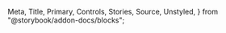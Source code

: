   Meta,
  Title,
  Primary,
  Controls,
  Stories,
  Source,
  Unstyled,
} from "@storybook/addon-docs/blocks";

<Meta isTemplate title="How to use Checkbox" />

<Title />
適用 : 勾選框；可以配合其他元件使用綁定屬性值

<Primary />

# Controls
這邊僅列出初始化時可以設定的 options.properties，內部屬性請參考**properties屬性**區塊；  

`checkboxGroup`的control僅為了示意群組樣式，相關元件設定請參考**CheckboxGroup**區塊說明。

<Controls />

---

# Usage API

初始化 Checkbox 元件，帶入 `element`、`options` 參數，並設定options屬性

```javascript
new Checkbox(element, (options = {}));
```

> ### parameters 參數設定

- <span className="sb-unstyled font-black">element</span>
  <span className="sb-unstyled data-type element">HTMLElement</span>

  可以傳入`<label/>`或`<input/>`兩種標籤元素節點，如果傳入的節點標籤種類不是這兩種，則會直接視為容器元素(container)，並自動補上對應結構。
    ```html
    <!-- 基本靜態結構 -->
    <label class="label input-label">
      <input type="checkbox" class="checkbox" />
      文字內容
    </label>
    ```   
  <br/>

- <span className="sb-unstyled font-black">options</span>
  <span className="sb-unstyled data-type">object</span>

  各屬性的型別及說明可參考上方Controls區塊

  ```javascript
  const options = {
    style: "default", //樣式
    title: "一般勾選框", //文字
    value: "", //<input/>的value attribute
    checked: true,
    theme: "var(--color-blue-500)", //預設顏色
    checkImg: ["../../../../public/eye.svg", "../../../../public/eye-off.svg"], //check圖標
    classes: ["checkbox"],
    disabled: false,
    handlers: null,
  };
  ```  
  <br />
  <div className="sb-unstyled note-msg">
    <span>title及value判斷說明 : </span>
    <p>title屬性作為文字標籤、而value屬性則是作為`input.value`。</p>
    <p>如果value沒有特別設定，則預設會以title作為value值；在切換checked狀態時，當樣式類型為**default**/**tag**，value會在設定值及""之間做切換；當樣式類型為**switch**時，value及title可以設定的值則會以|作為切換狀態區分。(見下方example說明)</p>
    <div className="examples">
      - <span className="sb-unstyled examples-title">style:"default", title:"一般勾選", value:""</span>  
      checked: `{value:"一般勾選"}`  
      unchecked: `{value:""}`
    </div>
    <div className="examples">
      - <span className="sb-unstyled examples-title">style:"switch", title:"A|B", value:"C|D"</span>  
      checked: `{title:"A", value:"C"}`  
      unchecked: `{title:"B", value:"D"}`
    </div>
    <div className="examples">
      - <span className="sb-unstyled examples-title">style:"switch", title:"A|B", value:""</span>  
      checked: `{title:"A", value:"A"}`  
      unchecked: `{title:"B", value:"B"}`
    </div>
  </div>

  <br />

> ### properties 內部屬性 
> <span className="sb-unstyled data-type readonly">Read-only</span><span className="sb-unstyled">可以操作的屬性皆須使用methods來更改</span>

<div className="sb-unstyled table-container overflow-hidden">
  <table className="sb-unstyled table-content">
    <thead>
      <tr className="text-center">
        <td>property</td>
        <td>default</td>
        <td>type</td>
        <td>descriptions</td>
      </tr>
    </thead>
    <tbody>
      <tr>
        <td className="font-bold">UItype</td>
        <td>Checkbox</td>
        <td>string</td>
        <td>繼承自`BaseComponent`的屬性，代表該元件名稱</td>
      </tr>
      <tr>
        <td className="font-bold">inputValue</td>
        <td>`options.title`</td>
        <td>string</td>
        <td>`<input/>`的value值，如果沒有特別設定會預設為`options.title`內容；當`style`設定為switch時，則會自動判定`|`前後的文字並做切換；其他樣式類型時則是切換`""`及title內容</td>
      </tr>
      <tr>
        <td className="font-bold">activeImg</td>
        <td>-</td>
        <td>string</td>
        <td>當前顯示的圖示，`style`為toggle時才會出現</td>
      </tr>
      <tr>
        <td className="font-bold">container</td>
        <td>`<label/>`元素</td>
        <td>HTMLElement</td>
        <td>
          容器節點，如果沒有特別指定就會是`<label/>`
        </td>
      </tr>
      <tr>
        <td className="font-bold">defaultTheme</td>
        <td>--themeColor</td>
        <td>string</td>
        <td>初始主題色系</td>
      </tr>
      <tr>
        <td className="font-bold">label</td>
        <td>`<label/>`元素</td>
        <td>HTMLElement</td>
        <td>記錄此元件的`<label/>`節點</td>
      </tr>
      <tr>
        <td className="font-bold">name</td>
        <td>null</td>
        <td>string</td>
        <td>記錄此元件`<input/>`標籤的name屬性</td>
      </tr>
      <tr>
        <td className="font-bold">options</td>
        <td>`options`參數</td>
        <td>object</td>
        <td>傳入的設定值，詳細屬性可以參考上方options參數說明處</td>
      </tr>
      <tr>
        <td className="font-bold">originParent</td>
        <td>null</td>
        <td>HTMLElement</td>
        <td>如果初始化時帶入的`element`節點有父元素，則預設為該元素；沒有的話就會是null</td>
      </tr>
    </tbody>
  </table>
</div>

<br/>

> ### methods 方法
> 提供外部控制方法調整內部屬性值
  
    <p className="sb-unstyled font-bold text-yellow-500">Quick reference</p>

    <div className="sb-unstyled table-container overflow-hidden">
      <table className="sb-unstyled table-content">
        <thead>
          <tr className="text-center">
            <td>methods</td><td>descriptions</td><td>inherit</td>
          </tr>
        </thead>
        <tbody>
          <tr><td>`.getElem()`</td><td>取得該元件渲染的DOM節點元素</td><td>`BaseComponent`</td></tr>
          <tr><td>`.changeTheme(HEXstring)`</td><td>更改主題色</td></tr>
          <tr><td>`.setDisabled(boolean)`</td><td>更改顯示/操作與否</td></tr>
          <tr><td>`.getValue()`</td><td>回傳`<input/>` value值</td></tr>
          <tr><td>`.getChecked()`</td><td>回傳`<input/>` checked值</td></tr>
          <tr><td>`.setValue(value)`</td><td>傳入要設定`<input/>` value值</td></tr>
          <tr><td>`.setChecked(boolean)`</td><td>傳入要設定checked值</td></tr>
        </tbody>
      </table>
    </div>

<span className="sb-unstyled methods">.getElem()</span>
 - **Returns**  
回傳主元件的DOM節點(HTMLElement) - `<input/>`  
``` javascript 
Checkbox.getElem(); 
```  
<span className="sb-unstyled methods">.changeTheme(HEXstring)</span>
 - **Parameters**  
 參數可以放入任一HEX色碼，用來改變主題色

<div className="sb-unstyled alert-msg">當disabled狀態為true時禁止修改(會跳出錯誤通知)</div>
``` javascript
 Checkbox.changeTheme("#8ecb28"); 
```

<span className="sb-unstyled methods">.setDisabled(boolean)</span>
<span className="sb-unstyled methods">.setValue(value)</span>
<span className="sb-unstyled methods">.setChecked(boolean)</span>
 - **Parameters**  
 傳入boolean值更改disabled、checked狀態；傳入任一值更改`<input/>`的value值
``` javascript 
// ...init Checkbox

Checkbox.setDisabled(false);
Checkbox.setValue(value);
Checkbox.setChecked(true);

```
<span className="sb-unstyled methods">.getValue()</span>
<span className="sb-unstyled methods">.getChecked()</span>
 - **Returns**  
 分別回傳`<input/>`的value及checked值
``` javascript
Checkbox.getValue(); //""
Checkbox.getChecked(); //true
```  
---  

# CheckboxGroup
> 可以配合Checkbox元件做使用，需要先將要放入的checkbox初始化再放入  
  
  初始化 CheckboxGroup 元件，帶入 `name`、`container` 參數

```javascript
new CheckboxGroup(name, container);
```

> ### parameters 參數設定

- <span className="sb-unstyled font-black">name</span>
  <span className="sb-unstyled data-type str">string</span>  
  群組名稱
  <br/>

- <span className="sb-unstyled font-black">container</span>
  <span className="sb-unstyled data-type element">HTMLElement</span>  

  傳入`<ul/>`標籤元素節點，如果沒有傳入則會自動建立一個
    ```html
    <!-- 基本靜態結構 -->
    <ul class="checkbox-group">
      <li class="item">
        <label>
          <input type="checkbox" class="checkbox" />
          文字內容
        </label>
      </li>
    </ul>
    ```   
<br/>

> ### properties 內部屬性  
> <span className="sb-unstyled data-type readonly">Read-only</span><span className="sb-unstyled">可以操作的屬性皆須使用methods來更改</span>

<div className="sb-unstyled table-container overflow-hidden">
  <table className="sb-unstyled table-content">
    <thead>
      <tr className="text-center">
        <td>property</td>
        <td>default</td>
        <td>type</td>
        <td>descriptions</td>
      </tr>
    </thead>
    <tbody>
      <tr>
        <td className="font-bold">UItype</td>
        <td>CheckboxGroup</td>
        <td>string</td>
        <td>繼承自`BaseComponent`的屬性，代表該元件名稱</td>
      </tr>
      <tr>
        <td className="font-bold">groupContainer</td>
        <td>`<ul/>`標籤元素</td>
        <td>HTMLElement</td>
        <td>容器元素節點</td>
      </tr>
      <tr>
        <td className="font-bold">groupName</td>
        <td>-</td>
        <td>string</td>
        <td>此元件群組名稱</td>
      </tr>
      <tr>
        <td className="font-bold">items</td>
        <td>[]</td>
        <td>array</td>
        <td>
          儲存所有子元件(Checkbox)
        </td>
      </tr>
    </tbody>
  </table>
</div>
<br/>

> ### methods 方法
> 提供外部控制方法調整內部屬性值  

    <p className="sb-unstyled font-bold text-yellow-500">Quick reference</p>

    <div className="sb-unstyled table-container overflow-hidden">
      <table className="sb-unstyled table-content">
        <thead>
          <tr className="text-center">
            <td>methods</td><td>descriptions</td><td>inherit</td>
          </tr>
        </thead>
        <tbody>
          <tr><td>`.getElem()`</td><td>取得該元件渲染的DOM節點元素</td><td>`BaseComponent`</td></tr>
          <tr><td>`.getValue(name)`</td><td>取得群組內對應name屬性的`<input/>`value-pair 物件</td></tr>
          <tr><td>`.addCheckItems(item)`</td><td>在群組內加入新的Checkbox元件</td></tr>
        </tbody>
      </table>
    </div>

<span className="sb-unstyled methods">.getElem()</span>
 - **Returns**  
回傳主元件的DOM節點(HTMLElement) - `<ul/>`  
``` javascript 
CheckboxGroup.getElem(); 
```  

<span className="sb-unstyled methods">.getValue(name)</span>
 - **Paramenters**  
 可以單獨傳入指定 name attribute
 - **Returns**  
 如果有傳入指定參數則會回傳一組對應`name`的 name-value pair 物件，可以作為後續使用；沒有傳入參數則是回傳一個包含所有 checkbox instance 的 name-value pair 的陣列。
``` javascript
CheckboxGroup.getValue("test"); //{name: "test", value: ""}
CheckboxGroup.getValue(); //[{name: "test", value: ""},{name: "A", value: "A"}]
```  

<span className="sb-unstyled methods">.addCheckItems(item)</span>
 - **Paramenters**  
 可以傳入一個或多個 Checkbox 元件，如果傳入多個元件則要以**陣列**形式傳入。

``` javascript
let child = new Checkbox(options);
CheckboxGroup.addCheckItems(child);
```  
``` javascript
let child1 = new Checkbox(options);
let child2 = new Checkbox(options);
let child3 = new Checkbox(options);

CheckboxGroup.addCheckItems([child1, child2, child3]);
```  